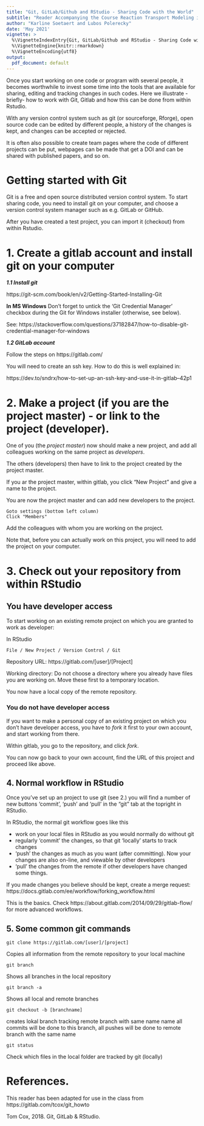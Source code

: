```yaml
---
title: "Git, GitLab/Github and RStudio - Sharing Code with the World"
subtitle: "Reader Accompanying the Course Reaction Transport Modeling in the Hydrosphere"
author: "Karline Soetaert and Lubos Polerecky"
date: 'May 2021'
vignette: >
  %\VignetteIndexEntry{Git, GitLab/Github and RStudio - Sharing Code with the World: accessory material}
  %\VignetteEngine{knitr::rmarkdown}
  %\VignetteEncoding{utf8}
output:
  pdf_document: default
---
```


Once you start working on one code or program with several people, it becomes worthwhile to invest some time into the tools that are available for sharing, editing and tracking changes in such codes. Here we illustrate -briefly- how to work with Git, Gitlab and how this can be done from within Rstudio.

With any version control system such as git (or sourceforge, Rforge), open source code can be edited by different people, a history of the changes is kept, and changes can be accepted or rejected. 

It is often also possible to create team pages where the code of different projects can be put, webpages can be made that get a DOI and can be shared with published papers, and so on.

# Getting started with Git

Git is a free and open source distributed version control system.  To start sharing code, you need to install git on your computer, and choose a version control system manager such as e.g. GitLab or GitHub.

After you have created a test project, you can import it (checkout) from within Rstudio.

# 1. Create a gitlab account and install git on your computer 

***1.1 Install git *** 

https://git-scm.com/book/en/v2/Getting-Started-Installing-Git 

**In MS Windows** Don't forget to untick the ‘Git Credential Manager’ checkbox during the Git for Windows installer (otherwise, see below).

See: https://stackoverflow.com/questions/37182847/how-to-disable-git-credential-manager-for-windows

***1.2 GitLab account *** 

Follow the steps on https://gitlab.com/

You will need to create an ssh key. How to do this is well explained in:

https://dev.to/sndrx/how-to-set-up-an-ssh-key-and-use-it-in-gitlab--42p1

# 2. Make a project (if you are the project master) - or link to the project (developer).

One of you (the *project master*) now should make a new project, and add all colleagues working on the same project as *developers*. 

The others (developers) then have to link to the project created by the project master.

If you ar the project master, within gitlab, you click "New Project" and give a name to the project. 

You are now the project master and can add new developers to the project.

    Goto settings (bottom left column)
    Click "Members"

Add the colleagues with whom you are working on the project.

Note that, before you can actually work on this project, you will need to add the project on your computer.

# 3. Check out your repository from within RStudio

##  You have developer access

To start working on an existing remote project on which you are granted to work as developer:
  
  In RStudio
    
    File / New Project / Version Control / Git
    
  Repository URL: https://gitlab.com/[user]/[Project]
    
  Working directory: Do not choose a directory where you already have files you are working on. Move these first to a temporary location.
  
You now have a local copy of the remote repository. 

### You do not have developer access

If you want to make a personal copy of an existing project on which you don't have developer access, you have to *fork* it first to your own account, and start working from there. 

Within gitlab, you go to the repository, and click *fork*.

You can now go back to your own account, find the URL of this project and proceed like above.

## 4. Normal workflow in RStudio

Once you've set up an project to use git (see 2.) you will find a number of new buttons 'commit', 'push' and 'pull' in the "git" tab at the topright in RStudio. 

In RStudio, the normal git workflow goes like this

- work on your local files in RStudio as you would normally do without git
- regularly 'commit' the changes, so that git 'locally' starts to track changes
- 'push' the changes as much as you want (after committing). Now your changes are also on-line, and viewable by other developers
- 'pull' the changes from the remote if other developers have changed some things.

If you made changes you believe should be kept, create a merge request: https://docs.gitlab.com/ee/workflow/forking_workflow.html

This is the basics. Check  https://about.gitlab.com/2014/09/29/gitlab-flow/ for more advanced workflows.

## 5. Some common git commands ##

    git clone https://gitlab.com/[user]/[project]
Copies all information from the remote repository to your local machine

    git branch 
Shows all branches in the local repository

    git branch -a 
Shows all local and remote branches

    git checkout -b [branchname]

creates lokal branch tracking remote branch with same name name
all commits will be done to this branch, all pushes will be done to remote branch with the same name

    git status
Check which files in the local folder are tracked by git (locally)



# References.

This reader has been adapted for use in the class from  https://gitlab.com/tcox/git_howto

Tom Cox, 2018. Git, GitLab & RStudio.

